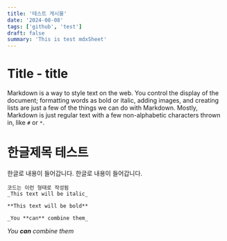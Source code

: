 ```yaml
---
title: '테스트 게시물'
date: '2024-08-08'
tags: ['github', 'test']
draft: false
summary: 'This is test mdxSheet'
---
```


# Title - title

Markdown is a way to style text on the web. You control the display of the document; formatting words as bold or italic, adding images, and creating lists are just a few of the things we can do with Markdown. Mostly, Markdown is just regular text with a few non-alphabetic characters thrown in, like `#` or `*`.

# 한글제목 테스트

한글로 내용이 들어갑니다. 한글로 내용이 들어갑니다.

```
코드는 이런 형태로 작성됨
_This text will be italic_

**This text will be bold**

_You **can** combine them_
```

_You **can** combine them_